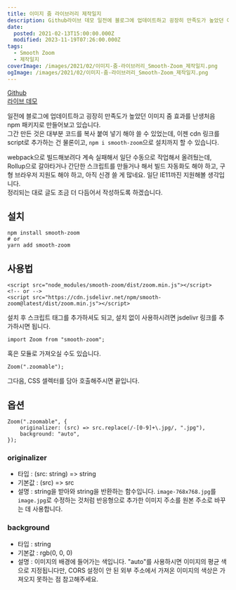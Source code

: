 ```yaml
---
title: 이미지 줌 라이브러리 제작일지
description: Github라이브 데모 일전에 블로그에 업데이트하고 굉장히 만족도가 높았던 이미지 줌 효과를 난생처음 npm 패키지로 만들어보고 있습니다.그간 만든 것은 대부분 코드를 복사 붙여 넣기 해야 쓸 수 있었는데, 이젠 cdn 링크를 script로 추가하는 건 물론이고, npm i smooth-zoom으로 설치까지 할 수 있습니다. webpack으로 빌드해보려다 계속 실패해서 일단 수동으로 작업해서 올려뒀는데, Rollup으로 갈아타거나 간단한 스크립트를 만들거나 해서
date:
  posted: 2021-02-13T15:00:00.000Z
  modified: 2023-11-19T07:26:00.000Z
tags:
  - Smooth Zoom
  - 제작일지
coverImage: /images/2021/02/이미지-줌-라이브러리_Smooth-Zoom_제작일지.png
ogImage: /images/2021/02/이미지-줌-라이브러리_Smooth-Zoom_제작일지.png
---
```


[Github](https://github.com/marshallku/smooth-zoom)  
[라이브 데모](https://smooth-zoom.marshallku.com/)

일전에 블로그에 업데이트하고 굉장히 만족도가 높았던 이미지 줌 효과를 난생처음 npm 패키지로 만들어보고 있습니다.  
그간 만든 것은 대부분 코드를 복사 붙여 넣기 해야 쓸 수 있었는데, 이젠 cdn 링크를 script로 추가하는 건 물론이고, `npm i smooth-zoom`으로 설치까지 할 수 있습니다.

webpack으로 빌드해보려다 계속 실패해서 일단 수동으로 작업해서 올려뒀는데, Rollup으로 갈아타거나 간단한 스크립트를 만들거나 해서 빌드 자동화도 해야 하고, 구형 브라우저 지원도 해야 하고, 아직 신경 쓸 게 많네요. 일단 IE11까진 지원해볼 생각입니다.  
정리되는 대로 글도 조금 더 다듬어서 작성하도록 하겠습니다.

## 설치

```
npm install smooth-zoom
# or
yarn add smooth-zoom
```

## 사용법

```
<script src="node_modules/smooth-zoom/dist/zoom.min.js"></script>
<!-- or -->
<script src="https://cdn.jsdelivr.net/npm/smooth-zoom@latest/dist/zoom.min.js"></script>

```

설치 후 스크립트 태그를 추가하셔도 되고, 설치 없이 사용하시려면 jsdelivr 링크를 추가하시면 됩니다.

```
import Zoom from "smooth-zoom";

```

혹은 모듈로 가져오실 수도 있습니다.

```
Zoom(".zoomable");

```

그다음, CSS 셀렉터를 담아 호출해주시면 끝입니다.

## 옵션

```
Zoom(".zoomable", {
    originalizer: (src) => src.replace(/-[0-9]+\.jpg/, ".jpg"),
    background: "auto",
});

```

### originalizer

* 타입 : (src: string) => string
* 기본값 : (src) => src
* 설명 : string을 받아와 string을 반환하는 함수입니다. `image-768x768.jpg`를 `image.jpg`로 수정하는 것처럼 반응형으로 추가한 이미지 주소를 원본 주소로 바꾸는 데 사용합니다.

### background

* 타입 : string
* 기본값 : rgb(0, 0, 0)
* 설명 : 이미지의 배경에 들어가는 색입니다. "auto"를 사용하시면 이미지의 평균 색으로 지정됩니다만, CORS 설정이 안 된 외부 주소에서 가져온 이미지의 색상은 가져오지 못하는 점 참고해주세요.